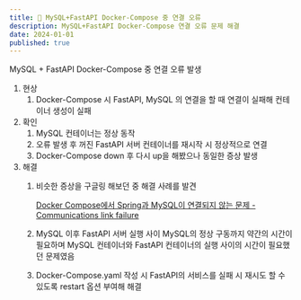```yaml
---
title: 🚨 MySQL+FastAPI Docker-Compose 중 연결 오류
description: MySQL+FastAPI Docker-Compose 연결 오류 문제 해결
date: 2024-01-01
published: true
---
```


MySQL + FastAPI Docker-Compose 중 연결 오류 발생

1. 현상
    1. Docker-Compose 시 FastAPI, MySQL 의 연결을 할 때 연결이 실패해 컨테이너 생성이 실패
2. 확인
    1. MySQL 컨테이너는 정상 동작
    2. 오류 발생 후 꺼진 FastAPI 서버 컨테이너를 재시작 시 정상적으로 연결
    3. Docker-Compose down 후 다시 up을 해봤으나 동일한 증상 발생
3. 해결
    1. 비슷한 증상을 구글링 해보던 중 해결 사례를 발견
        
        [Docker Compose에서 Spring과 MySQL이 연결되지 않는 문제 - Communications link failure](https://velog.io/@wo_ogie/Docker-Spring-Boot-MySQL-Spring%EA%B3%BC-MySQL%EC%9D%B4-%EC%97%B0%EA%B2%B0%EB%90%98%EC%A7%80-%EC%95%8A%EB%8A%94-%EB%AC%B8%EC%A0%9C-Communications-link-failure)
        
    2. MySQL 이후 FastAPI 서버 실행 사이 MySQL의 정상 구동까지 약간의 시간이 필요하며 MySQL 컨테이너와 FastAPI 컨테이너의 실행 사이의 시간이 필요했던 문제였음 
    3. Docker-Compose.yaml 작성 시 FastAPI의 서비스를 실패 시 재시도 할 수 있도록 restart 옵션 부여해 해결